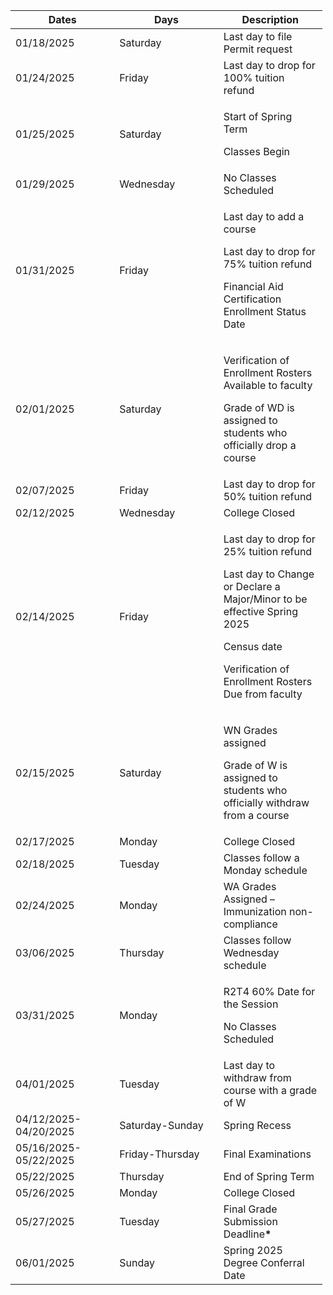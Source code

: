 +-----------------------+-----------------------+-----------------------+
| Dates                 | Days                  | Description           |
+=======================+=======================+=======================+
| 01/18/2025            | Saturday              | Last day to file      |
|                       |                       | Permit request        |
+-----------------------+-----------------------+-----------------------+
| 01/24/2025            | Friday                | Last day to drop for  |
|                       |                       | 100% tuition refund   |
+-----------------------+-----------------------+-----------------------+
| 01/25/2025            | Saturday              | Start of Spring Term  |
|                       |                       |                       |
|                       |                       | Classes Begin         |
+-----------------------+-----------------------+-----------------------+
| 01/29/2025            | Wednesday             | No Classes Scheduled  |
+-----------------------+-----------------------+-----------------------+
| 01/31/2025            | Friday                | Last day to add a     |
|                       |                       | course                |
|                       |                       |                       |
|                       |                       | Last day to drop for  |
|                       |                       | 75% tuition refund    |
|                       |                       |                       |
|                       |                       | Financial Aid         |
|                       |                       | Certification         |
|                       |                       | Enrollment Status     |
|                       |                       | Date                  |
+-----------------------+-----------------------+-----------------------+
| 02/01/2025            | Saturday              | Verification of       |
|                       |                       | Enrollment Rosters    |
|                       |                       | Available to faculty  |
|                       |                       |                       |
|                       |                       | Grade of WD is        |
|                       |                       | assigned to students  |
|                       |                       | who officially drop a |
|                       |                       | course                |
+-----------------------+-----------------------+-----------------------+
| 02/07/2025            | Friday                | Last day to drop for  |
|                       |                       | 50% tuition refund    |
+-----------------------+-----------------------+-----------------------+
| 02/12/2025            | Wednesday             | College Closed        |
+-----------------------+-----------------------+-----------------------+
| 02/14/2025            | Friday                | Last day to drop for  |
|                       |                       | 25% tuition refund    |
|                       |                       |                       |
|                       |                       | Last day to Change or |
|                       |                       | Declare a Major/Minor |
|                       |                       | to be effective       |
|                       |                       | Spring 2025           |
|                       |                       |                       |
|                       |                       | Census date           |
|                       |                       |                       |
|                       |                       | Verification of       |
|                       |                       | Enrollment Rosters    |
|                       |                       | Due from faculty      |
+-----------------------+-----------------------+-----------------------+
| 02/15/2025            | Saturday              | WN Grades assigned    |
|                       |                       |                       |
|                       |                       | Grade of W is         |
|                       |                       | assigned to students  |
|                       |                       | who officially        |
|                       |                       | withdraw from a       |
|                       |                       | course                |
+-----------------------+-----------------------+-----------------------+
| 02/17/2025            | Monday                | College Closed        |
+-----------------------+-----------------------+-----------------------+
| 02/18/2025            | Tuesday               | Classes follow a      |
|                       |                       | Monday schedule       |
+-----------------------+-----------------------+-----------------------+
| 02/24/2025            | Monday                | WA Grades Assigned -- |
|                       |                       | Immunization          |
|                       |                       | non-compliance        |
+-----------------------+-----------------------+-----------------------+
| 03/06/2025            | Thursday              | Classes follow        |
|                       |                       | Wednesday schedule    |
+-----------------------+-----------------------+-----------------------+
| 03/31/2025            | Monday                | R2T4 60% Date for the |
|                       |                       | Session               |
|                       |                       |                       |
|                       |                       | No Classes Scheduled  |
+-----------------------+-----------------------+-----------------------+
| 04/01/2025            | Tuesday               | Last day to withdraw  |
|                       |                       | from course with a    |
|                       |                       | grade of W            |
+-----------------------+-----------------------+-----------------------+
| 04/12/2025-04/20/2025 | Saturday-Sunday       | Spring Recess         |
+-----------------------+-----------------------+-----------------------+
| 05/16/2025-05/22/2025 | Friday-Thursday       | Final Examinations    |
+-----------------------+-----------------------+-----------------------+
| 05/22/2025            | Thursday              | End of Spring Term    |
+-----------------------+-----------------------+-----------------------+
| 05/26/2025            | Monday                | College Closed        |
+-----------------------+-----------------------+-----------------------+
| 05/27/2025            | Tuesday               | Final Grade           |
|                       |                       | Submission            |
|                       |                       | Deadline**\***        |
+-----------------------+-----------------------+-----------------------+
| 06/01/2025            | Sunday                | Spring 2025 Degree    |
|                       |                       | Conferral Date        |
+-----------------------+-----------------------+-----------------------+

